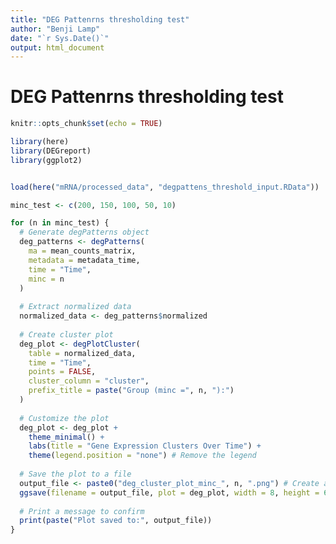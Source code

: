 ```yaml
---
title: "DEG Pattenrns thresholding test"
author: "Benji Lamp"
date: "`r Sys.Date()`"
output: html_document
---
```


# DEG Pattenrns thresholding test

```r
knitr::opts_chunk$set(echo = TRUE)
```

```r
library(here)
library(DEGreport)
library(ggplot2)


load(here("mRNA/processed_data", "degpattens_threshold_input.RData"))

minc_test <- c(200, 150, 100, 50, 10)

for (n in minc_test) {
  # Generate degPatterns object
  deg_patterns <- degPatterns(
    ma = mean_counts_matrix, 
    metadata = metadata_time,  
    time = "Time",
    minc = n             
  )
  
  # Extract normalized data
  normalized_data <- deg_patterns$normalized
  
  # Create cluster plot
  deg_plot <- degPlotCluster(
    table = normalized_data,   
    time = "Time",             
    points = FALSE,
    cluster_column = "cluster",
    prefix_title = paste("Group (minc =", n, "):")   
  )
  
  # Customize the plot
  deg_plot <- deg_plot + 
    theme_minimal() + 
    labs(title = "Gene Expression Clusters Over Time") + 
    theme(legend.position = "none") # Remove the legend
  
  # Save the plot to a file
  output_file <- paste0("deg_cluster_plot_minc_", n, ".png") # Create a unique filename
  ggsave(filename = output_file, plot = deg_plot, width = 8, height = 6) # Adjust dimensions as needed
  
  # Print a message to confirm
  print(paste("Plot saved to:", output_file))
}
```
